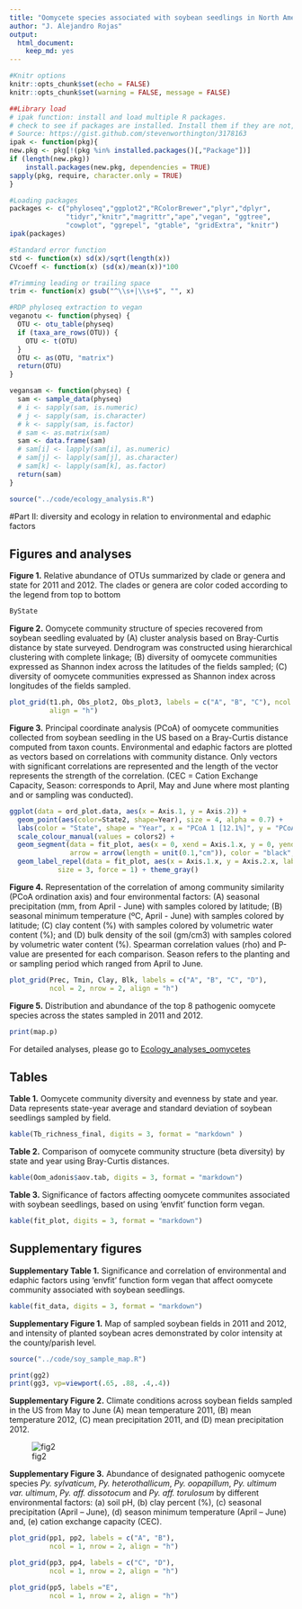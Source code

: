 ```yaml
---
title: "Oomycete species associated with soybean seedlings in North America"
author: "J. Alejandro Rojas"
output: 
  html_document: 
    keep_md: yes
---
```


```r
#Knitr options
knitr::opts_chunk$set(echo = FALSE)
knitr::opts_chunk$set(warning = FALSE, message = FALSE)

##Library load
# ipak function: install and load multiple R packages.
# check to see if packages are installed. Install them if they are not, then load them into the R session.
# Source: https://gist.github.com/stevenworthington/3178163
ipak <- function(pkg){
new.pkg <- pkg[!(pkg %in% installed.packages()[,"Package"])]
if (length(new.pkg)) 
    install.packages(new.pkg, dependencies = TRUE)
sapply(pkg, require, character.only = TRUE)
}

#Loading packages
packages <- c("phyloseq","ggplot2","RColorBrewer","plyr","dplyr",
              "tidyr","knitr","magrittr","ape","vegan", "ggtree", 
              "cowplot", "ggrepel", "gtable", "gridExtra", "knitr")
ipak(packages)

#Standard error function
std <- function(x) sd(x)/sqrt(length(x))
CVcoeff <- function(x) (sd(x)/mean(x))*100

#Trimming leading or trailing space
trim <- function(x) gsub("^\\s+|\\s+$", "", x)

#RDP phyloseq extraction to vegan
veganotu <- function(physeq) {
  OTU <- otu_table(physeq)
  if (taxa_are_rows(OTU)) {
    OTU <- t(OTU)
  }
  OTU <- as(OTU, "matrix")
  return(OTU)
}

vegansam <- function(physeq) {
  sam <- sample_data(physeq)
  # i <- sapply(sam, is.numeric)
  # j <- sapply(sam, is.character)
  # k <- sapply(sam, is.factor)
  # sam <- as.matrix(sam)
  sam <- data.frame(sam)
  # sam[i] <- lapply(sam[i], as.numeric)
  # sam[j] <- lapply(sam[j], as.character)
  # sam[k] <- lapply(sam[k], as.factor)
  return(sam)
}

source("../code/ecology_analysis.R")
```

#Part II: diversity and ecology in relation to environmental and edaphic factors

## Figures and analyses

__Figure 1.__  Relative abundance of OTUs summarized by clade or genera and 
state for 2011 and 2012.  The clades or genera are color coded according to 
the legend from top to bottom

```r
ByState
```

__Figure 2.__  Oomycete community structure of species recovered from soybean 
seedling evaluated by (A) cluster analysis based on Bray-Curtis distance by 
state surveyed.  Dendrogram was constructed using hierarchical clustering with 
complete linkage; (B) diversity of oomycete communities expressed as Shannon 
index across the latitudes of the fields sampled;  (C) diversity of oomycete 
communities expressed as Shannon index across longitudes of the fields sampled.

```r
plot_grid(t1.ph, Obs_plot2, Obs_plot3, labels = c("A", "B", "C"), ncol = 1,
          align = "h")
```

__Figure 3.__  Principal coordinate analysis (PCoA) of oomycete communities
collected from soybean seedling in the US based on a Bray-Curtis distance 
computed from taxon counts.  Environmental and edaphic factors are plotted as 
vectors based on correlations with community distance.  Only vectors with 
significant correlations are represented and the length of the vector represents
the strength of the correlation. (CEC = Cation Exchange Capacity, Season: 
corresponds to April, May and June where most planting and or sampling was 
conducted).

```r
ggplot(data = ord_plot.data, aes(x = Axis.1, y = Axis.2)) + 
  geom_point(aes(color=State2, shape=Year), size = 4, alpha = 0.7) + 
  labs(color = "State", shape = "Year", x = "PCoA 1 [12.1%]", y = "PCoA 2 [9.4%]") +
  scale_colour_manual(values = colors2) +
  geom_segment(data = fit_plot, aes(x = 0, xend = Axis.1.x, y = 0, yend = Axis.2.x), 
               arrow = arrow(length = unit(0.1,"cm")), color = "black", size = 0.8) + 
  geom_label_repel(data = fit_plot, aes(x = Axis.1.x, y = Axis.2.x, label = Env.var2), 
            size = 3, force = 1) + theme_gray()
```

__Figure 4.__  Representation of the correlation of among community similarity 
(PCoA ordination axis) and four environmental factors: (A) seasonal 
precipitation (mm, from April - June) with samples colored by latitude; 
(B) seasonal minimum temperature (ºC, April - June) with samples colored by 
latitude; (C) clay content (%) with samples colored by volumetric water 
content (%); and (D) bulk density of the soil (gm/cm3) with samples colored by
volumetric water content (%).  Spearman correlation values (rho) and P-value are 
presented for each comparison.  Season refers to the planting and or sampling 
period which ranged from April to June. 

```r
plot_grid(Prec, Tmin, Clay, Blk, labels = c("A", "B", "C", "D"), 
          ncol = 2, nrow = 2, align = "h")
```

__Figure 5.__  Distribution and abundance of the top 8 pathogenic oomycete
species across the states sampled in 2011 and 2012.

```r
print(map.p)
```

For detailed analyses, please go to 
[Ecology_analyses_oomycetes](Ecology_analyses_oomycetes.md)

## Tables

__Table 1.__  Oomycete community diversity and evenness by state and year.  Data 
represents state-year average and standard deviation of soybean seedlings 
sampled by field.

```r
kable(Tb_richness_final, digits = 3, format = "markdown" )
```

__Table 2.__ Comparison of oomycete community structure (beta diversity) by state 
and year using Bray-Curtis distances.

```r
kable(Oom_adonis$aov.tab, digits = 3, format = "markdown")
```

__Table 3.__  Significance of factors affecting oomycete communites associated 
with soybean seedlings, based on using ‘envfit’ function form vegan.

```r
kable(fit_plot, digits = 3, format = "markdown")
```

## Supplementary figures

__Supplementary Table 1.__  Significance and correlation of environmental and 
edaphic factors using ‘envfit’ function form vegan that affect oomycete 
community associated with soybean seedlings.

```r
kable(fit_data, digits = 3, format = "markdown")
```

__Supplementary Figure 1.__ Map of sampled soybean fields in 2011 and 2012, and intensity of 
planted soybean acres demonstrated by color intensity at the county/parish level. 

```r
source("../code/soy_sample_map.R")

print(gg2)
print(gg3, vp=viewport(.65, .88, .4,.4))
```

__Supplementary Figure 2.__  Climate conditions across soybean fields sampled
in the US from May to June (A) mean temperature 2011, (B) mean temperature 2012,
(C) mean precipitation 2011, and (D) mean precipitation 2012. 

![fig2](figures/climate_survey.png)

__Supplementary Figure 3.__  Abundance of designated pathogenic oomycete species 
_Py. sylvaticum_, _Py. heterothallicum_, _Py. oopapillum_, _Py. ultimum var. ultimum_, 
_Py. aff. dissotocum_ and _Py. aff. torulosum_ by different environmental factors: 
(a) soil pH, (b) clay percent (%), (c) seasonal precipitation (April – June), 
(d) season minimum temperature (April – June) and, (e) cation exchange 
capacity (CEC).

```r
plot_grid(pp1, pp2, labels = c("A", "B"), 
          ncol = 1, nrow = 2, align = "h")

plot_grid(pp3, pp4, labels = c("C", "D"), 
          ncol = 1, nrow = 2, align = "h")

plot_grid(pp5, labels ="E", 
          ncol = 1, nrow = 2, align = "h")
```